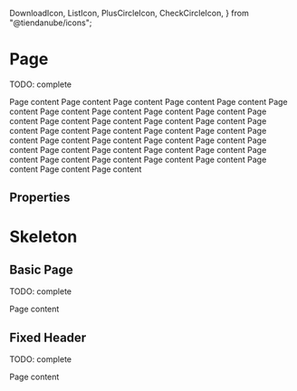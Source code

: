 
  DownloadIcon,
  ListIcon,
  PlusCircleIcon,
  CheckCircleIcon,
} from "@tiendanube/icons";



<Meta title="Components/Page" component={Page} />

# Page

TODO: complete

<Preview>
  <Story
    name="default"
    parameters={{ decorators: [withKnobs, withA11y], layout: "fullscreen" }}
  >
    <Page
      title={text("title", "Title")}
      headerNavigation={{
        type: "back",
        action: {
          onClick: action("headerNavigation.action.onClick"),
          children: text("back", "Back"),
        },
      }}
      paginationPrevious={action("paginationPrevious")}
      paginationNext={action("paginationNext")}
      headerAction={{
        onClick: action("onClickEditAction"),
        children: text("headerAction.children", "Edit"),
        icon: boolean("headerAction.icon", true) ? CheckCircleIcon : null,
      }}
      primaryAction={{
        children: text("primaryAction.children", "Add a product"),
        icon: boolean("primaryAction.icon", true) ? PlusCircleIcon : null,
        onClick: action("primaryAction.OnClick"),
      }}
      secondaryActions={[
        {
          children: text("secondaryActions[0].children", "Organize products"),
          icon: boolean("secondaryActions[0].icon", true) ? DownloadIcon : null,
          onClick: action("secondaryActions[0].OnClick"),
        },
        {
          children: text(
            "secondaryActions[1].children",
            "Import and export from CSV",
          ),
          icon: boolean("secondaryActions[1].icon", true) ? ListIcon : null,
          onClick: action("secondaryActions[1].OnClick"),
        },
      ]}
      headerLabels={[
        {
          id: "label-id-1",
          appearance: select("headerLabels[0].appearance", [
            "default",
            "primary",
            "secondary",
            "success",
            "warning",
            "danger",
          ]),
          label: text("headerLabels[0].label", "label 1"),
        },
        {
          id: "label-id-2",
          appearance: select("headerLabels[1].appearance", [
            "default",
            "primary",
            "secondary",
            "success",
            "warning",
            "danger",
          ]),
          label: text("headerLabels[1].label", "label 2"),
        },
      ]}
    >
      <Text block>Page content</Text>
      <Text block>Page content</Text>
      <Text block>Page content</Text>
      <Text block>Page content</Text>
      <Text block>Page content</Text>
      <Text block>Page content</Text>
      <Text block>Page content</Text>
      <Text block>Page content</Text>
      <Text block>Page content</Text>
      <Text block>Page content</Text>
      <Text block>Page content</Text>
      <Text block>Page content</Text>
      <Text block>Page content</Text>
      <Text block>Page content</Text>
      <Text block>Page content</Text>
      <Text block>Page content</Text>
      <Text block>Page content</Text>
      <Text block>Page content</Text>
      <Text block>Page content</Text>
      <Text block>Page content</Text>
      <Text block>Page content</Text>
      <Text block>Page content</Text>
      <Text block>Page content</Text>
      <Text block>Page content</Text>
      <Text block>Page content</Text>
      <Text block>Page content</Text>
      <Text block>Page content</Text>
      <Text block>Page content</Text>
      <Text block>Page content</Text>
      <Text block>Page content</Text>
      <Text block>Page content</Text>
      <Text block>Page content</Text>
      <Text block>Page content</Text>
      <Text block>Page content</Text>
      <Text block>Page content</Text>
      <Text block>Page content</Text>
      <Text block>Page content</Text>
      <Text block>Page content</Text>
    </Page>
  </Story>
</Preview>

## Properties

<Props of={Page} />

# Skeleton

<Preview>
  <Story
    name="skeleton"
    parameters={{ decorators: [withKnobs, withA11y], layout: "fullscreen" }}
  >
    <Page
      title="skeleton"
      headerNavigation={{
        type: "back",
        action: {
          onClick: action("headerNavigation.action.onClick"),
          children: text("back", "Back"),
        },
      }}
      paginationPrevious={action("paginationPrevious")}
      paginationNext={action("paginationNext")}
      primaryAction="skeleton"
      secondaryActions={["skeleton", "skeleton"]}
      headerLabels={["skeleton", "skeleton"]}
    >
      <Text.Skeleton />
    </Page>
  </Story>
</Preview>

## Basic Page

TODO: complete

<Preview>
  <Story
    name="basic page"
    parameters={{ decorators: [withKnobs, withA11y], layout: "fullscreen" }}
  >
    <Page
      headerNavigation={{
        type: "menu",
        action: {
          onClick: action("headerNavigation.action.onClick"),
        },
      }}
      title={text("title", "Title")}
    >
      <Text>Page content</Text>
    </Page>
  </Story>
</Preview>

## Fixed Header

TODO: complete

<Preview>
  <Story
    name="fixed header"
    parameters={{ decorators: [withKnobs, withA11y], layout: "fullscreen" }}
  >
    <Page
      title={text("title", "Title")}
      headerNavigation={{
        type: "back",
        action: {
          onClick: action("headerNavigation.action.onClick"),
          children: text("back", "Back"),
        },
      }}
      paginationPrevious={action("paginationPrevious")}
      paginationNext={action("paginationNext")}
      primaryAction={{
        onClick: action("onClickPrimaryAction"),
        children: text("primary action", "Primary action"),
      }}
      secondaryActions={[
        {
          children: text("secondary action 1", "Secondary action 1"),
          onClick: action("onClickSecondaryAction1"),
        },
        {
          children: text("secondary action 2", "Secondary action 2"),
          onClick: action("onClickSecondaryAction2"),
        },
      ]}
      headerLabels={[
        {
          id: text("label id 1", "label-id-1"),
          appearance: select("label 1 appearance", [
            "default",
            "primary",
            "secondary",
            "success",
            "warning",
            "danger",
          ]),
          label: text("label 1", "label 1"),
        },
        {
          id: text("label id 2", "label-id-2"),
          appearance: select("label 2 appearance", [
            "default",
            "primary",
            "secondary",
            "success",
            "warning",
            "danger",
          ]),
          label: text("label 2", "label 2"),
        },
      ]}
    >
      <Text>Page content</Text>
    </Page>
  </Story>
</Preview>
